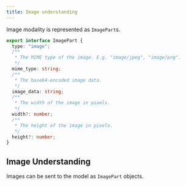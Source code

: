 ```yaml
---
title: Image understanding
---
```



Image modality is represented as `ImagePart`s.

```ts
export interface ImagePart {
  type: "image";
  /**
   * The MIME type of the image. E.g. "image/jpeg", "image/png".
   */
  mime_type: string;
  /**
   * The base64-encoded image data.
   */
  image_data: string;
  /**
   * The width of the image in pixels.
   */
  width?: number;
  /**
   * The height of the image in pixels.
   */
  height?: number;
}
```

## Image Understanding

Images can be sent to the model as `ImagePart` objects.

<Tabs>
  <TabItem label="TypeScript">
    <Code
      code={jsDescribeImageCode}
      lang="typescript"
      title="describe-image.ts"
    />
  </TabItem>
  <TabItem label="Rust">
    <Code code={rustDescribeImageCode} lang="rust" title="describe-image.rs" />
  </TabItem>
  <TabItem label="Go">
    <Code code={goDescribeImageCode} lang="go" title="main.go" />
  </TabItem>
</Tabs>
